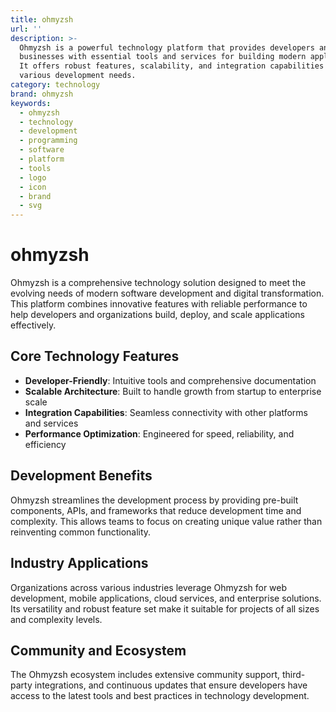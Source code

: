 ```yaml
---
title: ohmyzsh
url: ''
description: >-
  Ohmyzsh is a powerful technology platform that provides developers and
  businesses with essential tools and services for building modern applications.
  It offers robust features, scalability, and integration capabilities for
  various development needs.
category: technology
brand: ohmyzsh
keywords:
  - ohmyzsh
  - technology
  - development
  - programming
  - software
  - platform
  - tools
  - logo
  - icon
  - brand
  - svg
---
```


# ohmyzsh

Ohmyzsh is a comprehensive technology solution designed to meet the evolving needs of modern software development and digital transformation. This platform combines innovative features with reliable performance to help developers and organizations build, deploy, and scale applications effectively.

## Core Technology Features

- **Developer-Friendly**: Intuitive tools and comprehensive documentation
- **Scalable Architecture**: Built to handle growth from startup to enterprise scale
- **Integration Capabilities**: Seamless connectivity with other platforms and services
- **Performance Optimization**: Engineered for speed, reliability, and efficiency

## Development Benefits

Ohmyzsh streamlines the development process by providing pre-built components, APIs, and frameworks that reduce development time and complexity. This allows teams to focus on creating unique value rather than reinventing common functionality.

## Industry Applications

Organizations across various industries leverage Ohmyzsh for web development, mobile applications, cloud services, and enterprise solutions. Its versatility and robust feature set make it suitable for projects of all sizes and complexity levels.

## Community and Ecosystem

The Ohmyzsh ecosystem includes extensive community support, third-party integrations, and continuous updates that ensure developers have access to the latest tools and best practices in technology development.
